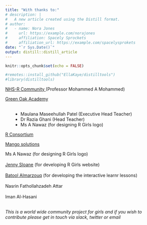 ```yaml
---
title: "With thanks to:"
# description: |
#   A new article created using the Distill format.
# author:
#   - name: Nora Jones 
#     url: https://example.com/norajones
#     affiliation: Spacely Sprockets
#     affiliation_url: https://example.com/spacelysprokets
date: "`r Sys.Date()`"
output: distill::distill_article
---
```


```r
knitr::opts_chunk$set(echo = FALSE)
```

```r
#remotes::install_github("EllaKaye/distilltools")
#library(distilltools)
```


<div class="contributor_ppl" style="text-align:left">
<a class="contributor_org" href="https://nhsrcommunity.com/" target="_blank">NHS-R Community </a> (Professor Mohammed A Mohammed)
</div>


<div style="text-align:left">
<a class="contributor_org" href="https://greenoak.bham.sch.uk/" target="_blank">Green Oak Academy</a>
<br><br>
<ul >
<li class="contributor_ppl" style="margin-left: 25px"> Maulana Maseehullah Patel (Executive Head Teacher) </li>
<li class="contributor_ppl" style="margin-left: 25px"> Dr Razia Ghani (Head Teacher) </li>
<li class="contributor_ppl" style="margin-left: 25px"> Ms A Nawaz (for designing R Girls logo) </li>
</ul>
</div>

<div style="text-align:left">
<a class="contributor_org" href="https://www.r-consortium.org/" target="_blank">R Consortium</a>
</div>

<div style="text-align:left">
<a class="contributor_org" href="https://www.mango-solutions.com/" target="_blank">Mango solutions</a>
</div>


<div style="text-align:left" class="contributor_ppl" style="padding-bottom: 0px;">
Ms A Nawaz (for designing R Girls logo) <br><br>
<a href="https://jennysloane.netlify.app/" target="_blank">Jenny Sloane</a> (for developing R Girls website) <br><br>
<a href="https://batool-almarzouq.netlify.app/" target="_blank">Batool Almarzouq</a> (for developing the interactive learnr lessons) <br><br>
Nasrin Fathollahzadeh Attar <br><br>
Iman Al-Hasani <br><br>



*This is a world wide community project for girls and if you wish to contribute please get in touch via slack, twitter or email*

</div>
